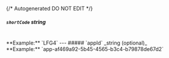 {/* Autogenerated DO NOT EDIT  */}
##### `shortCode` _string_
<br/>
**Example:** `LFG4`
---
##### `appId` _string (optional)_
<br/>
**Example:** `app-af469a92-5b45-4565-b3c4-b79878de67d2`

